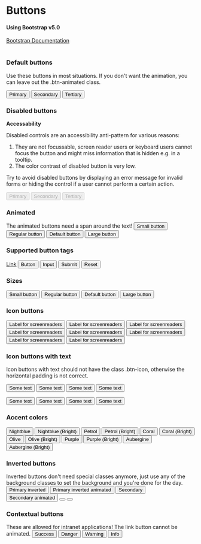 
<Meta title="Design System/Button" />


# Buttons
#### Using Bootstrap v5.0
[Bootstrap Documentation](https://getbootstrap.com/docs/5.0/components/buttons/)
<br/>
<br/>

### Default buttons

Use these buttons in most situations. If you don't want the animation, you can leave out the .btn-animated class.
<Canvas>
  <div class="p-regular flex-wrap d-flex gap-regular">
    <button class="btn btn-primary btn-animated"><span>Primary</span></button>
    <button class="btn btn-secondary btn-animated"><span>Secondary</span></button>
    <button class="btn btn-link">Tertiary</button>
  </div>
</Canvas>

### Disabled buttons

**Accessability**

Disabled controls are an accessibility anti-pattern for various reasons:

1. They are not focussable, screen reader users or keyboard users cannot focus the button and might miss information that is hidden e.g. in a tooltip.
2. The color contrast of disabled button is very low.

Try to avoid disabled buttons by displaying an error message for invalid forms or hiding the control if a user cannot perform a certain action.

<Canvas>
<div class="p-regular d-flex flex-wrap gap-regular">
  <button disabled="" class="btn btn-primary btn-animated">
    <span>Primary</span>
  </button>
  <button disabled="" class="btn btn-secondary btn-animated">
    <span>Secondary</span>
  </button>
  <button disabled="" class="btn btn-link">Tertiary</button>
</div>
</Canvas>


### Animated

The animated buttons need a span around the text!
<Canvas>
<button type="button" class="btn btn-primary btn-sm btn-animated">
<span>Small button</span>
</button>
<button type="button" class="btn btn-primary btn-rg btn-animated">
<span>Regular button</span>
</button>
<button type="button" class="btn btn-primary btn-md btn-animated">
<span>Default button</span>
</button>
<button type="button" class="btn btn-primary btn-lg btn-animated">
<span>Large button</span>
</button>
</Canvas>



### Supported button tags
<Canvas>
<a href="#" role="button" class="btn btn-primary">Link</a>
<button type="submit" class="btn btn-primary">Button</button>
<input type="button" value="Input" class="btn btn-primary" />
<input type="submit" value="Submit" class="btn btn-primary" />
<input type="reset" value="Reset" class="btn btn-primary" />
</Canvas>


### Sizes
<Canvas>
<button type="button" class="btn btn-primary btn-sm">Small button</button>
<button type="button" class="btn btn-primary btn-rg">Regular button</button>
<button type="button" class="btn btn-primary btn-md">Default button</button>
<button type="button" class="btn btn-primary btn-lg">Large button</button>
</Canvas> 


### Icon buttons
<Canvas>
<button type="button" class="btn btn-default btn-icon btn-sm">
<i class="pi pi-3193"></i>
<span class="sr-only">Label for screenreaders</span>
</button>
<button type="button" class="btn btn-default btn-icon btn-rg">
<i class="pi pi-3193"></i>
<span class="sr-only">Label for screenreaders</span>
</button>
<button type="button" class="btn btn-default btn-icon btn-md">
<i class="pi pi-3193"></i>
<span class="sr-only">Label for screenreaders</span>
</button>
<button type="button" class="btn btn-default btn-icon btn-lg">
<i class="pi pi-3193"></i>
<span class="sr-only">Label for screenreaders</span>
</button>
<button type="button" class="btn btn-primary btn-icon btn-sm">
<i class="pi pi-3193"></i>
<span class="sr-only">Label for screenreaders</span>
</button>
<button type="button" class="btn btn-primary btn-icon btn-rg">
<i class="pi pi-3193"></i>
<span class="sr-only">Label for screenreaders</span>
</button>
<button type="button" class="btn btn-primary btn-icon btn-md">
<i class="pi pi-3193"></i>
<span class="sr-only">Label for screenreaders</span>
</button>
<button type="button" class="btn btn-primary btn-icon btn-lg">
<i class="pi pi-3193"></i>
<span class="sr-only">Label for screenreaders</span>
</button>
</Canvas>


### Icon buttons with text

Icon buttons with text should not have the class .btn-icon, otherwise the horizontal padding is not correct.
<Canvas>
<p class="d-flex align-items-center gap-small-r">
<button type="button" class="btn btn-icon btn-default btn-sm">
    <i class="pi pi-3193"></i>
    <span>Some text</span>
</button>
<button type="button" class="btn btn-icon btn-default btn-rg">
    <i class="pi pi-3193"></i>
    <span>Some text</span>
</button>
<button type="button" class="btn btn-icon btn-default btn-md">
    <i class="pi pi-3193"></i>
    <span>Some text</span>
</button>
<button type="button" class="btn btn-icon btn-default btn-lg">
    <i class="pi pi-3193"></i>
    <span>Some text</span>
</button>
</p>
<p class="d-flex align-items-center gap-small-r">
<button type="button" class="btn btn-icon btn-primary btn-sm">
    <span>Some text</span>
    <i class="pi pi-3193"></i>
</button>
<button type="button" class="btn btn-icon btn-primary btn-rg">
    <span>Some text</span>
    <i class="pi pi-3193"></i>
</button>
<button type="button" class="btn btn-icon btn-primary btn-md">
    <span>Some text</span>
    <i class="pi pi-3193"></i>
</button>
<button type="button" class="btn btn-icon btn-primary btn-lg">
    <span>Some text</span>
    <i class="pi pi-3193"></i>
</button>
</p>
</Canvas>


### Accent colors
<Canvas>
<button type="button" class="btn btn-nightblue btn-animated">
<span>Nightblue</span>
</button>
<button type="button" class="btn btn-nightblue-bright btn-animated">
<span>Nightblue (Bright)</span>
</button>
<button type="button" class="btn btn-petrol btn-animated">
<span>Petrol</span>
</button>
<button type="button" class="btn btn-petrol-bright btn-animated">
<span>Petrol (Bright)</span>
</button>
<button type="button" class="btn btn-coral btn-animated">
<span>Coral</span>
</button>
<button type="button" class="btn btn-coral-bright btn-animated">
<span>Coral (Bright)</span>
</button>
<button type="button" class="btn btn-olive btn-animated">
<span>Olive</span>
</button>
<button type="button" class="btn btn-olive-bright btn-animated">
<span>Olive (Bright)</span>
</button>
<button type="button" class="btn btn-purple btn-animated">
<span>Purple</span>
</button>
<button type="button" class="btn btn-purple-bright btn-animated">
<span>Purple (Bright)</span>
</button>
<button type="button" class="btn btn-aubergine btn-animated">
<span>Aubergine</span>
</button>
<button type="button" class="btn btn-aubergine-bright btn-animated">
<span>Aubergine (Bright)</span>
</button>
</Canvas>


### Inverted buttons

Inverted buttons don't need special classes anymore, just use any of the background classes to set the background and you're done for the day.
<Canvas>
<button type="button" class="btn btn-primary btn-inverted">
Primary inverted
</button>
<button type="button" class="btn btn-primary btn-inverted btn-animated">
<span>Primary inverted animated</span>
</button>
<button type="button" class="btn btn-default btn-inverted">Secondary</button>
<button type="button" class="btn btn-default btn-inverted btn-animated">
<span>Secondary animated</span>
</button>
<button type="button" class="btn btn-primary btn-icon btn-inverted">
<i class="pi pi-3193"></i>
</button>
<button type="button" class="btn btn-secondary btn-inverted btn-icon">
<i class="pi pi-3193"></i>
</button>
</Canvas>

### Contextual buttons

These are allowed for intranet applications! The link button cannot be animated.
<Canvas>
<button type="button" class="btn btn-success btn-animated">
<span>Success</span>
</button>
<button type="button" class="btn btn-danger btn-animated">
<span>Danger</span>
</button>
<button type="button" class="btn btn-warning btn-animated">
<span>Warning</span>
</button>
<button type="button" class="btn btn-info btn-animated">
<span>Info</span>
</button>
</Canvas>